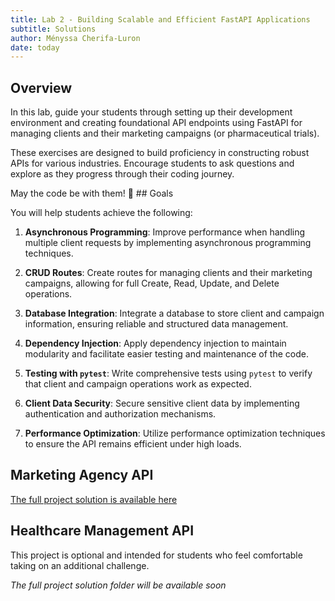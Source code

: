 ```yaml
---
title: Lab 2 - Building Scalable and Efficient FastAPI Applications
subtitle: Solutions
author: Ményssa Cherifa-Luron  
date: today
---
```


## Overview

In this lab, guide your students through setting up their development environment and creating foundational API endpoints using FastAPI for managing clients and their marketing campaigns (or pharmaceutical trials).

These exercises are designed to build proficiency in constructing robust APIs for various industries. Encourage students to ask questions and explore as they progress through their coding journey. 

May the code be with them! 🌟
## Goals

You will help students achieve the following:

1. **Asynchronous Programming**: Improve performance when handling multiple client requests by implementing asynchronous programming techniques.

2. **CRUD Routes**: Create routes for managing clients and their marketing campaigns, allowing for full Create, Read, Update, and Delete operations.

3. **Database Integration**: Integrate a database to store client and campaign information, ensuring reliable and structured data management.

4. **Dependency Injection**: Apply dependency injection to maintain modularity and facilitate easier testing and maintenance of the code.

5. **Testing with `pytest`**: Write comprehensive tests using `pytest` to verify that client and campaign operations work as expected.

6. **Client Data Security**: Secure sensitive client data by implementing authentication and authorization mechanisms.

7. **Performance Optimization**: Utilize performance optimization techniques to ensure the API remains efficient under high loads.

## Marketing Agency API

[The full project solution is available here](https://github.com/universdesdonnees/FASTAPICOURSE/blob/main/02_Instructors/marketing.zip)

## Healthcare Management API

This project is optional and intended for students who feel comfortable taking on an additional challenge. 

*The full project solution folder will be available soon*